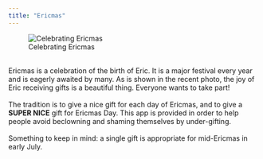 ```yaml
---
title: "Ericmas"
---
```


<div class = "row">

<div class = "col-md-6">
  ![Celebrating Ericmas](happy_socks.jpg)
</div>
<div class = "col-md-6">
<br>
          Ericmas is a celebration of the birth of Eric. It is a major festival every year and is eagerly awaited by many. As is shown in the recent photo, the joy of Eric receiving gifts is a beautiful thing. Everyone wants to take part!
<br><br>
          The tradition is to give a nice gift for each day of Ericmas, and to give a **SUPER NICE** gift for Ericmas Day. This app is provided in order to help people avoid beclowning and shaming themselves by under-gifting.
<br><br>
          Something to keep in mind: a single gift is appropriate for mid-Ericmas in early July.          
</div>
</div>
